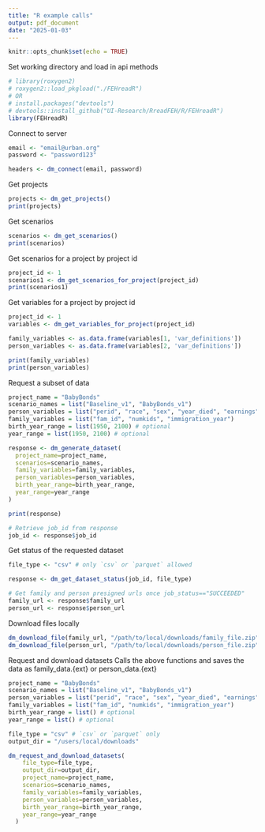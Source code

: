 ```yaml
---
title: "R example calls"
output: pdf_document
date: "2025-01-03"
---
```


```r
knitr::opts_chunk$set(echo = TRUE)
```

Set working directory and load in api methods
```r
# library(roxygen2)
# roxygen2::load_pkgload("./FEHreadR")
# OR
# install.packages("devtools")
# devtools::install_github("UI-Research/RreadFEH/R/FEHreadR")
library(FEHreadR)
```

Connect to server
```r
email <- "email@urban.org"
password <- "password123"

headers <- dm_connect(email, password)
```

Get projects
```r
projects <- dm_get_projects()
print(projects)
```

Get scenarios
```r
scenarios <- dm_get_scenarios()
print(scenarios)
```

Get scenarios for a project by project id
```r
project_id <- 1
scenarios1 <- dm_get_scenarios_for_project(project_id)
print(scenarios1)
```

Get variables for a project by project id
```r
project_id <- 1
variables <- dm_get_variables_for_project(project_id)

family_variables <- as.data.frame(variables[1, 'var_definitions'])
person_variables <- as.data.frame(variables[2, 'var_definitions'])

print(family_variables)
print(person_variables)
```

Request a subset of data
```r
project_name = "BabyBonds"
scenario_names = list("Baseline_v1", "BabyBonds_v1")
person_variables = list("perid", "race", "sex", "year_died", "earnings")
family_variables = list("fam_id", "numkids", "immigration_year")
birth_year_range = list(1950, 2100) # optional
year_range = list(1950, 2100) # optional

response <- dm_generate_dataset(
  project_name=project_name,
  scenarios=scenario_names,
  family_variables=family_variables,
  person_variables=person_variables,
  birth_year_range=birth_year_range,
  year_range=year_range
)

print(response)

# Retrieve job_id from response
job_id <- response$job_id
```

Get status of the requested dataset
```r
file_type <- "csv" # only `csv` or `parquet` allowed

response <- dm_get_dataset_status(job_id, file_type)

# Get family and person presigned urls once job_status=="SUCCEEDED"
family_url <- response$family_url
person_url <- response$person_url
```


Download files locally
```r
dm_download_file(family_url, "/path/to/local/downloads/family_file.zip") # only .zip or .pq
dm_download_file(person_url, "/path/to/local/downloads/person_file.zip") # only .zip or .pq
```


Request and download datasets
Calls the above functions and saves the data as family_data.{ext} or person_data.{ext}
```r
project_name = "BabyBonds"
scenario_names = list("Baseline_v1", "BabyBonds_v1")
person_variables = list("perid", "race", "sex", "year_died", "earnings")
family_variables = list("fam_id", "numkids", "immigration_year")
birth_year_range = list() # optional
year_range = list() # optional

file_type = "csv" # `csv` or `parquet` only
output_dir = "/users/local/downloads"

dm_request_and_download_datasets(
    file_type=file_type,
    output_dir=output_dir, 
    project_name=project_name,
    scenarios=scenario_names,
    family_variables=family_variables,
    person_variables=person_variables,
    birth_year_range=birth_year_range,
    year_range=year_range
  ) 
```

